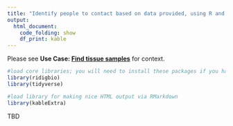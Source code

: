 ```yaml
---
title: "Identify people to contact based on data provided, using R and iDigBio"
output:
  html_document:
    code_folding: show
    df_print: kable
---
```


Please see **Use Case: [Find tissue samples](https://biodiversity-specimen-data.github.io/specimen-data-use-case/use-case/identify-data-contacts)** for context.

```r
#load core libraries; you will need to install these packages if you have not already
library(ridigbio)
library(tidyverse)

#load library for making nice HTML output via RMarkdown
library(kableExtra)
```

TBD